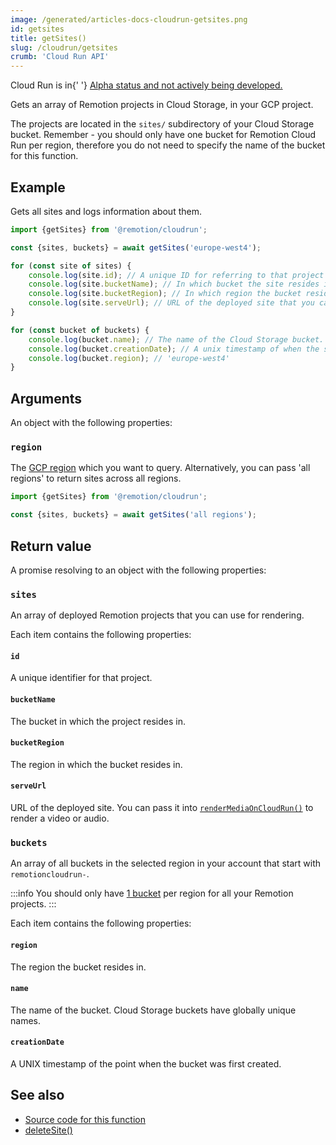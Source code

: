 ```yaml
---
image: /generated/articles-docs-cloudrun-getsites.png
id: getsites
title: getSites()
slug: /cloudrun/getsites
crumb: 'Cloud Run API'
---
```


<ExperimentalBadge>
	<p>
		Cloud Run is in{' '}
		<a href="/docs/cloudrun/status">
			Alpha status and not actively being developed.
		</a>
	</p>
</ExperimentalBadge>

Gets an array of Remotion projects in Cloud Storage, in your GCP project.

The projects are located in the `sites/` subdirectory of your Cloud Storage bucket. Remember - you should only have one bucket for Remotion Cloud Run per region, therefore you do not need to specify the name of the bucket for this function.

## Example

Gets all sites and logs information about them.

```ts twoslash
import {getSites} from '@remotion/cloudrun';

const {sites, buckets} = await getSites('europe-west4');

for (const site of sites) {
	console.log(site.id); // A unique ID for referring to that project
	console.log(site.bucketName); // In which bucket the site resides in.
	console.log(site.bucketRegion); // In which region the bucket resides in.
	console.log(site.serveUrl); // URL of the deployed site that you can pass to `renderMediaOnCloudRun()`
}

for (const bucket of buckets) {
	console.log(bucket.name); // The name of the Cloud Storage bucket.
	console.log(bucket.creationDate); // A unix timestamp of when the site was created.
	console.log(bucket.region); // 'europe-west4'
}
```

## Arguments

An object with the following properties:

### `region`

The [GCP region](/docs/cloudrun/region-selection) which you want to query. Alternatively, you can pass 'all regions' to return sites across all regions.

```ts twoslash
import {getSites} from '@remotion/cloudrun';

const {sites, buckets} = await getSites('all regions');
```

## Return value

A promise resolving to an object with the following properties:

### `sites`

An array of deployed Remotion projects that you can use for rendering.

Each item contains the following properties:

#### `id`

A unique identifier for that project.

#### `bucketName`

The bucket in which the project resides in.

#### `bucketRegion`

The region in which the bucket resides in.

#### `serveUrl`

URL of the deployed site. You can pass it into [`renderMediaOnCloudRun()`](/docs/cloudrun/rendermediaoncloudrun) to render a video or audio.

### `buckets`

An array of all buckets in the selected region in your account that start with `remotioncloudrun-`.

:::info
You should only have [1 bucket](/docs/cloudrun/multiple-buckets) per region for all your Remotion projects.
:::

Each item contains the following properties:

#### `region`

The region the bucket resides in.

#### `name`

The name of the bucket. Cloud Storage buckets have globally unique names.

#### `creationDate`

A UNIX timestamp of the point when the bucket was first created.

## See also

- [Source code for this function](https://github.com/remotion-dev/remotion/blob/main/packages/cloudrun/src/api/get-sites.ts)
- [deleteSite()](/docs/cloudrun/deletesite)

